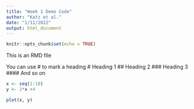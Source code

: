 ```yaml
---
title: "Week 1 Demo Code"
author: "Katz et al."
date: "1/11/2022"
output: html_document
---
```



```r
knitr::opts_chunk$set(echo = TRUE)
```

This is an RMD file

You can use # to mark a heading
# Heading 1
## Heading 2
### Heading 3
#### And so on
```r
x <- seq(1:10)
y <- 2*x +4

plot(x, y)

```
